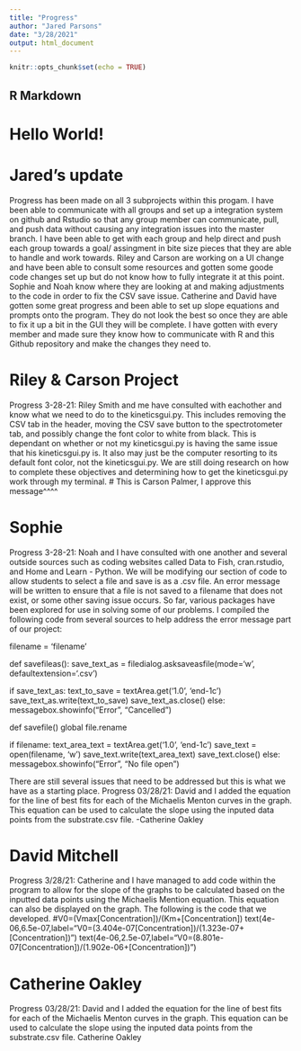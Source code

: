 ```yaml
---
title: "Progress"
author: "Jared Parsons"
date: "3/28/2021"
output: html_document
---
```


```r
knitr::opts_chunk$set(echo = TRUE)
```

## R Markdown

# Hello World!

# Jared's update
Progress has been made on all 3 subprojects within this progam. I have been able to communicate with all groups and set up a integration system on github and Rstudio so that 
any group member can communicate, pull, and push data without causing any integration issues into the master branch. I have been able to get with each group and help direct and
push each group towards a goal/ assingment in bite size pieces that they are able to handle and work towards. Riley and Carson are working on a UI change and have been able to
consult some resources and gotten some goode code changes set up but do not know how to fully integrate it at this point. Sophie and Noah know where they are looking at and
making adjustments to the code in order to fix the CSV save issue. Catherine and David have gotten some great progress and been able to set up slope equations and prompts onto
the program. They do not look the best so once they are able to fix it up a bit in the GUI they will be complete. I have gotten with every member and made sure they know how to
communicate with R and this Github repository and make the changes they need to. 









# Riley & Carson Project
Progress 3-28-21: Riley Smith and me have consulted with eachother and know what we need to do to the kineticsgui.py. This includes removing the CSV tab in the header, moving
the CSV save button to the spectrotometer tab, and possibly change the font color to white from black. This is dependant on whether or not my kineticsgui.py is having the same
issue that his kineticsgui.py is. It also may just be the computer resorting to its default font color, not the kineticsgui.py. We are still doing research on how to complete
these objectives and determining how to get the kineticsgui.py work through my terminal.
# This is Carson Palmer, I approve this message^^^^


# Sophie 
Progress 3-28-21: Noah and I have consulted with one another and several outside sources such as coding websites called Data to Fish, cran.rstudio, and Home and Learn - Python.
We will be modifying our section of code to allow students to select a file and save is as a .csv file. An error message will be written to ensure that a file is not saved to a
filename that does not exist, or some other saving issue occurs. So far, various packages have been explored for use in solving some of our problems. I compiled the following
code from several sources to help address the error message part of our project:

filename = 'filename'

def savefileas():
  save_text_as = filedialog.asksaveasfile(mode='w', defaultextension='.csv')

  if save_text_as:
    text_to_save = textArea.get('1.0', 'end-1c')
    save_text_as.write(text_to_save)
    save_text_as.close()
  else:
      messagebox.showinfo("Error", "Cancelled")

def savefile()
  global file.rename
  
  if filename:
    text_area_text = textArea.get('1.0', 'end-1c')
    save_text = open(filename, 'w')
    save_text.write(text_area_text)
    save_text.close()
  else:
      messagebox.showinfo("Error", "No file open")

There are still several issues that need to be addressed but this is what we have as a starting place.
Progress 03/28/21: David and I added the equation for the line of best fits for each of the Michaelis Menton curves in the graph. This equation can be used to calculate the slope using the inputed data points from the substrate.csv file. -Catherine Oakley


# David Mitchell
Progress 3/28/21: Catherine and I have managed to add code within the program to allow for the slope of the graphs to be calculated based on the inputted data points using the Michaelis Mention equation. This equation can also be displayed on the graph. The following is the code that we developed.
#V0=(Vmax[Concentration])/(Km+[Concentration])
text(4e-06,6.5e-07,label="V0=(3.404e-07[Concentration])/(1.323e-07+[Concentration])")
text(4e-06,2.5e-07,label="V0=(8.801e-07[Concentration])/(1.902e-06+[Concentration])")

# Catherine Oakley
Progress 03/28/21: David and I added the equation for the line of best fits for each of the Michaelis Menton curves in the graph. This equation can be used to calculate the slope using the inputed data points from the substrate.csv file. Catherine Oakley
